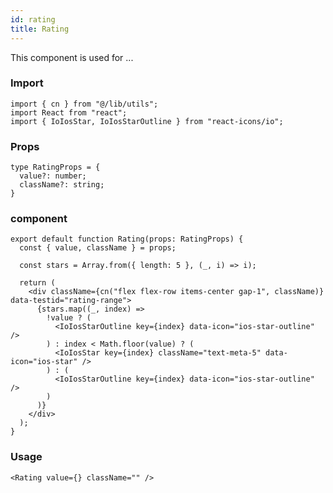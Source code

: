 ---
id: rating
title: Rating
---

This component is used for ...

### Import

```tsx
import { cn } from "@/lib/utils";
import React from "react";
import { IoIosStar, IoIosStarOutline } from "react-icons/io";
```

### Props

```tsx
type RatingProps = {
  value?: number;
  className?: string;
}
```

### component

```tsx
export default function Rating(props: RatingProps) {
  const { value, className } = props;

  const stars = Array.from({ length: 5 }, (_, i) => i);

  return (
    <div className={cn("flex flex-row items-center gap-1", className)} data-testid="rating-range">
      {stars.map((_, index) =>
        !value ? (
          <IoIosStarOutline key={index} data-icon="ios-star-outline" />
        ) : index < Math.floor(value) ? (
          <IoIosStar key={index} className="text-meta-5" data-icon="ios-star" />
        ) : (
          <IoIosStarOutline key={index} data-icon="ios-star-outline" />
        )
      )}
    </div>
  );
}
```

### Usage

```tsx
<Rating value={} className="" />

```